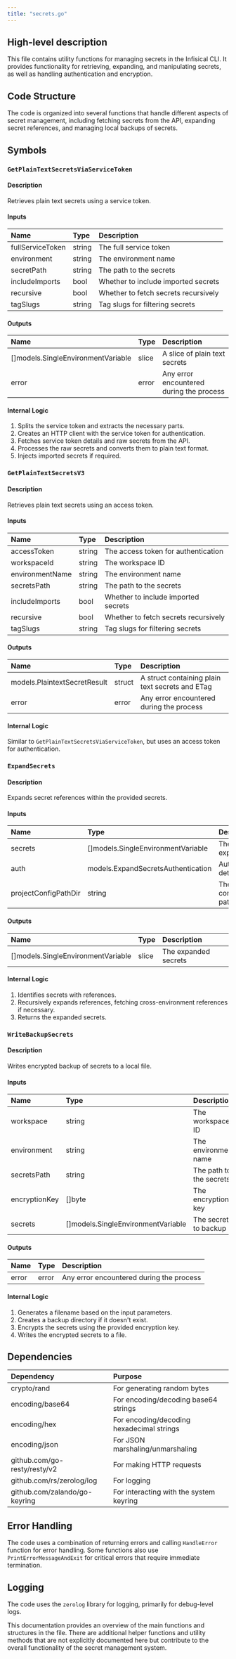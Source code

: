 ```yaml
---
title: "secrets.go"
---
```


## High-level description
This file contains utility functions for managing secrets in the Infisical CLI. It provides functionality for retrieving, expanding, and manipulating secrets, as well as handling authentication and encryption.

## Code Structure
The code is organized into several functions that handle different aspects of secret management, including fetching secrets from the API, expanding secret references, and managing local backups of secrets.

## Symbols

### `GetPlainTextSecretsViaServiceToken`
#### Description
Retrieves plain text secrets using a service token.

#### Inputs
| Name | Type | Description |
|:-----|:-----|:------------|
| fullServiceToken | string | The full service token |
| environment | string | The environment name |
| secretPath | string | The path to the secrets |
| includeImports | bool | Whether to include imported secrets |
| recursive | bool | Whether to fetch secrets recursively |
| tagSlugs | string | Tag slugs for filtering secrets |

#### Outputs
| Name | Type | Description |
|:-----|:-----|:------------|
| []models.SingleEnvironmentVariable | slice | A slice of plain text secrets |
| error | error | Any error encountered during the process |

#### Internal Logic
1. Splits the service token and extracts the necessary parts.
2. Creates an HTTP client with the service token for authentication.
3. Fetches service token details and raw secrets from the API.
4. Processes the raw secrets and converts them to plain text format.
5. Injects imported secrets if required.

### `GetPlainTextSecretsV3`
#### Description
Retrieves plain text secrets using an access token.

#### Inputs
| Name | Type | Description |
|:-----|:-----|:------------|
| accessToken | string | The access token for authentication |
| workspaceId | string | The workspace ID |
| environmentName | string | The environment name |
| secretsPath | string | The path to the secrets |
| includeImports | bool | Whether to include imported secrets |
| recursive | bool | Whether to fetch secrets recursively |
| tagSlugs | string | Tag slugs for filtering secrets |

#### Outputs
| Name | Type | Description |
|:-----|:-----|:------------|
| models.PlaintextSecretResult | struct | A struct containing plain text secrets and ETag |
| error | error | Any error encountered during the process |

#### Internal Logic
Similar to `GetPlainTextSecretsViaServiceToken`, but uses an access token for authentication.

### `ExpandSecrets`
#### Description
Expands secret references within the provided secrets.

#### Inputs
| Name | Type | Description |
|:-----|:-----|:------------|
| secrets | []models.SingleEnvironmentVariable | The secrets to expand |
| auth | models.ExpandSecretsAuthentication | Authentication details |
| projectConfigPathDir | string | The project configuration path directory |

#### Outputs
| Name | Type | Description |
|:-----|:-----|:------------|
| []models.SingleEnvironmentVariable | slice | The expanded secrets |

#### Internal Logic
1. Identifies secrets with references.
2. Recursively expands references, fetching cross-environment references if necessary.
3. Returns the expanded secrets.

### `WriteBackupSecrets`
#### Description
Writes encrypted backup of secrets to a local file.

#### Inputs
| Name | Type | Description |
|:-----|:-----|:------------|
| workspace | string | The workspace ID |
| environment | string | The environment name |
| secretsPath | string | The path to the secrets |
| encryptionKey | []byte | The encryption key |
| secrets | []models.SingleEnvironmentVariable | The secrets to backup |

#### Outputs
| Name | Type | Description |
|:-----|:-----|:------------|
| error | error | Any error encountered during the process |

#### Internal Logic
1. Generates a filename based on the input parameters.
2. Creates a backup directory if it doesn't exist.
3. Encrypts the secrets using the provided encryption key.
4. Writes the encrypted secrets to a file.

## Dependencies
| Dependency | Purpose |
|:-----------|:--------|
| crypto/rand | For generating random bytes |
| encoding/base64 | For encoding/decoding base64 strings |
| encoding/hex | For encoding/decoding hexadecimal strings |
| encoding/json | For JSON marshaling/unmarshaling |
| github.com/go-resty/resty/v2 | For making HTTP requests |
| github.com/rs/zerolog/log | For logging |
| github.com/zalando/go-keyring | For interacting with the system keyring |

## Error Handling
The code uses a combination of returning errors and calling `HandleError` function for error handling. Some functions also use `PrintErrorMessageAndExit` for critical errors that require immediate termination.

## Logging
The code uses the `zerolog` library for logging, primarily for debug-level logs.

This documentation provides an overview of the main functions and structures in the file. There are additional helper functions and utility methods that are not explicitly documented here but contribute to the overall functionality of the secret management system.